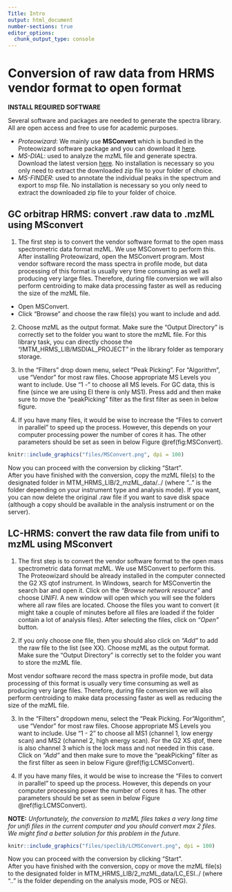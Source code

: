 ```yaml
---
Title: Intro
output: html_document
number-sections: true
editor_options: 
  chunk_output_type: console
---
```


# Conversion of raw data from HRMS vendor format to open format {#DataConversion}

**INSTALL REQUIRED SOFTWARE**

Several software and packages are needed to generate the spectra library. All are open access and free to use for academic purposes.

-   *Proteowizard*: We mainly use **MSConvert** which is bundled in the Proteowizard software package and you can download it [here](http://proteowizard.sourceforge.net/download.html).\
-   *MS-DIAL*: used to analyze the mzML file and generate spectra. Download the latest version [here](http://prime.psc.riken.jp/compms/msdial/main.html). No installation is necessary so you only need to extract the downloaded zip file to your folder of choice.\
-   *MS-FINDER*: used to annotate the individual peaks in the spectrum and export to msp file. No installation is necessary so you only need to extract the downloaded zip file to your folder of choice.

## GC orbitrap HRMS: convert .raw data to .mzML using MSconvert {#MSConvertGC}

1.  The first step is to convert the vendor software format to the open mass spectrometric data format mzML. We use MSConvert to perform this. After installing Proteowizard, open the MSConvert program. Most vendor software record the mass spectra in profile mode, but data processing of this format is usually very time consuming as well as producing very large files. Therefore, during file conversion we will also perform centroiding to make data processing faster as well as reducing the size of the mzML file.

-   Open MSConvert.\
-   Click "Browse" and choose the raw file(s) you want to include and add.

2.  Choose mzML as the output format. Make sure the "Output Directory" is correctly set to the folder you want to store the mzML file. For this library task, you can directly choose the "/MTM_HRMS_LIB/MSDIAL_PROJECT" in the library folder as temporary storage.

3.  In the "Filters" drop down menu, select "Peak Picking". For "Algorithm", use "Vendor" for most raw files. Choose appropriate MS Levels you want to include. Use "1 -" to choose all MS levels. For GC data, this is fine (since we are using EI there is only MS1). Press add and then make sure to move the "peakPicking" filter as the first filter as seen in below figure.

4.  If you have many files, it would be wise to increase the "Files to convert in parallel" to speed up the process. However, this depends on your computer processing power the number of cores it has. The other parameters should be set as seen in below Figure \@ref(fig:MSConvert).

```r

knitr::include_graphics("files/MSConvert.png", dpi = 100)
```

Now you can proceed with the conversion by clicking "Start".\
After you have finished with the conversion, copy the mzML file(s) to the designated folder in MTM_HRMS_LIB/2_mzML_data/../ (where ".." is the folder depending on your instrument type and analysis mode). If you want, you can now delete the original .raw file if you want to save disk space (although a copy should be available in the analysis instrument or on the server).

## LC-HRMS: convert the raw data file from unifi to mzML using MSconvert {#MSConvertunifi}

1.  The first step is to convert the vendor software format to the open mass spectrometric data format mzML. We use MSConvert to perform this. The Proteowizard should be already installed in the computer connected the G2 XS qtof instrument. In Windows, search for MSConvertin the search bar and open it. Click on the *"Browse network resource"* and choose *UNIFI*. A new window will open which you will see the folders where all raw files are located. Choose the files you want to convert (it might take a couple of minutes before all files are loaded if the folder contain a lot of analysis files). After selecting the files, click on *"Open"* button.

2.  If you only choose one file, then you should also click on *"Add"* to add the raw file to the list (see XX). Choose mzML as the output format. Make sure the "Output Directory" is correctly set to the folder you want to store the mzML file.

Most vendor software record the mass spectra in profile mode, but data processing of this format is usually very time consuming as well as producing very large files. Therefore, during file conversion we will also perform centroiding to make data processing faster as well as reducing the size of the mzML file.

3.  In the "Filters" dropdown menu, select the "Peak Picking. For"Algorithm", use "Vendor" for most raw files. Choose appropriate MS Levels you want to include. Use "1 - 2" to choose all MS1 (channel 1, low energy scan) and MS2 (channel 2, high energy scan). For the G2 XS qtof, there is also channel 3 which is the lock mass and not needed in this case. Click on *"Add"* and then make sure to move the "peakPicking" filter as the first filter as seen in below Figure \@ref(fig:LCMSConvert).

4.  If you have many files, it would be wise to increase the "Files to convert in parallel" to speed up the process. However, this depends on your computer processing power the number of cores it has. The other parameters should be set as seen in below Figure \@ref(fig:LCMSConvert).

**NOTE:** *Unfortunately, the conversion to mzML files takes a very long time for unifi files in the current computer and you should convert max 2 files. We might find a better solution for this problem in the future.*

```r

knitr::include_graphics("files/speclib/LCMSConvert.png", dpi = 100)
```

Now you can proceed with the conversion by clicking "Start".\
After you have finished with the conversion, copy or move the mzML file(s) to the designated folder in MTM_HRMS_LIB/2_mzML_data/LC_ESI../ (where ".." is the folder depending on the analysis mode, POS or NEG).
